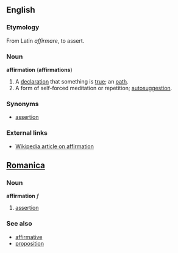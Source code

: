 ==English==

===Etymology===
From Latin ''affirmare'', to assert.

===Noun===
'''affirmation''' ('''affirmations''')
#A [[declaration]] that something is [[true]]; an [[oath]].
#A form of self-forced meditation or repetition; [[autosuggestion]].

===Synonyms===
*[[assertion]]

===External links===
*[[w:affirmation|Wikipedia article on affirmation]]

==[[Romanica]]==
===Noun===
'''affirmation''' ''f''
#[[assertion]]

===See also===
*[[affirmative]] 
*[[proposition]]